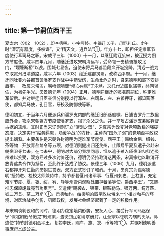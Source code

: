 ```yaml
---
---
---
```

title: 第一节嗣位西平王
---



夏太宗（982—1032），即李德明。小字阿移。李继迁长子，母野利氏。少年时“深沉有器度，多权谋”，又“精天文，通兵法”①。年方十七，即担任定难军节度使行军司马之职。宋咸平三年（1000）十一月，以继迁附辽抗宋，被辽授为朔方节度使。咸平四年九月，随继迁进攻宋朝清远军，受命领一支精骑抢攻北门，“堙壕断桥”以战。围城七昼夜，迫使宋将兵马都监段义开城投降。清远一战为夺取灵州扫清道路。咸平六年（1003）继迁建都灵州，改称西平府。十一月，继迁同吐蕃六谷都首领潘罗支作战中中箭受伤，生命垂危之时，召来德明和部下安排后事，一改反宋常态，嘱咐德明要“倾心内属”于宋朝。又托付近臣张浦等，共同辅佐，为祖先争光。宋景德元年（1004）正月，德明在继迁的灵柩前嗣位，称定难军留后。并对继迁旧臣亲信分别授以行军左、右司马，左、右都押牙，都知蕃落使，都知兵马使，孔目官，牙校及防御使等职。

德明初立，于当年六月便派兵和潘罗支内部的继迁旧部迷般嘱、日逋吉罗丹二族里应外合，攻杀宋朝朔方节度使潘罗支，报了杀父之仇。并一举攻占潘罗支弟厮铎督占据的凉州。其时正当宋辽刚刚订立“澶渊之盟”，宋真宗为改变对党项政权的强硬态度，决定实行“姑务羁縻，以缓争战”的方针，主动向“国危子弱”的党项西平政权提出媾和。主要条件是宋朝许封德明为定难军节度使、西平王；赐给金帛、缗钱、茶等物；开放青盐禁令等五项。对德明则提出归还灵州，止限居平夏及遣子弟赴宋朝宿卫等七条。在七条中，德明对大部分表示同意，惟以遣子弟入质宿卫和归还灵州难以接受，双方经过多次讨价还价，德明仍坚持取消这两条，宋真宗也以取消开放青盐禁令作为抵偿，至此终于达成了协议。景德三年（1006）九月，德明派遣右都押牙刘仁勖向宋朝进誓表，双方正式签订了和约。十月，宋真宗为嘉奖德明“授特进、检校太师兼侍中、持节都督夏州诸军事、行夏州刺史、上柱国，充定难军节度、夏、银、绥、宥、静等州管内观察处置押蕃落等使。爵西平王”。“又赐推忠保顺翊戴亮节功臣号”。又遣使“赐袭衣、锦带、银鞍勒马、银万两、绢万匹、钱三万贯、茶二万斤”①。景德和约，给德明的西平政权带来一个相对和平的环境，对医治战争创伤，巩固政权，发展社会经济起到了一定的积极作用。

与宋朝谈判议和的同时，德明为稳定境内形势，安抚人心，接受行军司马赵保宁“假北朝威令慑之”的建策，遣使到辽朝请求册封。辽圣宗以德明为甥的关系，即遣使“持节封德明西平王，复姓李氏，赐车、旗、衣、币等物”①。并嘱咐德明善事庶母义成公主。